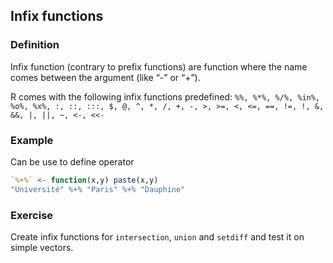 ## Infix functions

### Definition
Infix function (contrary to prefix functions) are function where the name comes between the argument (like "-" or "+"). 

R comes with the following infix functions predefined: 
`%%, %*%, %/%, %in%, %o%, %x%, :, ::, :::, $, @, ^, *, /, +, -, >, >=, <, <=, ==, !=, !, &, &&, |, ||, ~, <-, <<-`

### Example 
Can be use to define operator
```r
`%+%` <- function(x,y) paste(x,y) 
"Université" %+% "Paris" %+% "Dauphine"
```


### Exercise
Create infix functions for `intersection`, `union` and `setdiff` and test it on simple vectors.